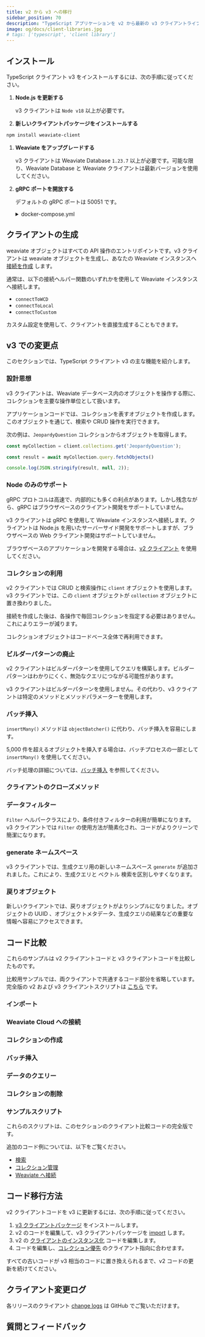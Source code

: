 ```yaml
---
title: v2 から v3 への移行
sidebar_position: 70
description: "TypeScript アプリケーションを v2 から最新の v3 クライアントライブラリーへ移行するためのアップグレードガイド。"
image: og/docs/client-libraries.jpg
# tags: ['typescript', 'client library']
---
```




<TSClientIntro />

## インストール

TypeScript クライアント v3 をインストールするには、次の手順に従ってください。

1. **Node.js を更新する**

   v3 クライアントは `Node v18` 以上が必要です。

1. **新しいクライアントパッケージをインストールする**

  ```bash
  npm install weaviate-client
  ```

1. **Weaviate をアップグレードする**

   v3 クライアントは Weaviate Database `1.23.7` 以上が必要です。可能な限り、Weaviate Database と Weaviate クライアントは最新バージョンを使用してください。

1. **gRPC ポートを開放する**

   デフォルトの gRPC ポートは 50051 です。

    <details>
      <summary>docker-compose.yml</summary>

    あなたの Docker コンテナ内の Weaviate gRPC ポートをローカルポートへマッピングするには、`docker-compose.yml` ファイルに次のコードを追加してください:

    ```yaml
        ports:
        - 8080:8080
        - 50051:50051
    ```
    </details>

## クライアントの生成

weaviate オブジェクトはすべての API 操作のエントリポイントです。v3 クライアントは weaviate オブジェクトを生成し、あなたの Weaviate インスタンスへ [接続を作成](/weaviate/connections) します。

通常は、以下の接続ヘルパー関数のいずれかを使用して Weaviate インスタンスへ接続します。

- `connectToWCD`
- `connectToLocal`
- `connectToCustom`

カスタム設定を使用して、クライアントを直接生成することもできます。

<Tabs groupId="connections">
<TabItem value="local" label="Local">
<FilteredTextBlock
  text={TSv3Additional}
  startMarker="// ConnectLocal"
  endMarker="// END ConnectLocal"
  language="js"
/>
</TabItem>
<TabItem value="wcd" label="Weaviate Cloud">
<FilteredTextBlock
  text={TSv3Additional}
  startMarker="// ConnectCloud"
  endMarker="// END ConnectCloud"
  language="js"
/>
</TabItem>
<TabItem value="custom" label="Custom">
<FilteredTextBlock
  text={TSv3Additional}
  startMarker="// ConnectCustom"
  endMarker="// END ConnectCustom"
  language="js"
/>
</TabItem>
</Tabs>

## v3 での変更点

このセクションでは、TypeScript クライアント v3 の主な機能を紹介します。

### 設計思想

v3 クライアントは、Weaviate データベース内のオブジェクトを操作する際に、コレクションを主要な操作単位として扱います。

アプリケーションコードでは、コレクションを表すオブジェクトを作成します。このオブジェクトを通じて、検索や CRUD 操作を実行できます。

次の例は、`JeopardyQuestion` コレクションからオブジェクトを取得します。

```js
const myCollection = client.collections.get('JeopardyQuestion');

const result = await myCollection.query.fetchObjects()

console.log(JSON.stringify(result, null, 2));
```

### Node のみのサポート

gRPC プロトコルは高速で、内部的にも多くの利点があります。しかし残念ながら、gRPC はブラウザベースのクライアント開発をサポートしていません。

v3 クライアントは gRPC を使用して Weaviate インスタンスへ接続します。クライアントは Node.js を用いたサーバーサイド開発をサポートしますが、ブラウザベースの Web クライアント開発はサポートしていません。

ブラウザベースのアプリケーションを開発する場合は、[v2 クライアント](/weaviate/client-libraries/typescript/typescript-v2) を使用してください。

### コレクションの利用

v2 クライアントでは CRUD と検索操作に `client` オブジェクトを使用します。v3 クライアントでは、この `client` オブジェクトが `collection` オブジェクトに置き換わりました。

接続を作成した後は、各操作で毎回コレクションを指定する必要はありません。これによりエラーが減ります。

<Tabs groupId="collections">
<TabItem value="three" label="Client v3">
<FilteredTextBlock
  text={TSv3Additional}
  startMarker="// CollectionEx"
  endMarker="// END CollectionEx"
  language="js"
/>
</TabItem>
<TabItem value="two" label="Client v2">
<FilteredTextBlock
  text={TSv2Additional}
  startMarker="// CollectionEx"
  endMarker="// END CollectionEx"
  language="js"
/>
</TabItem>
</Tabs>

コレクションオブジェクトはコードベース全体で再利用できます。

### ビルダーパターンの廃止

v2 クライアントはビルダーパターンを使用してクエリを構築します。ビルダーパターンはわかりにくく、無効なクエリにつながる可能性があります。  

v3 クライアントはビルダーパターンを使用しません。その代わり、v3 クライアントは特定のメソッドとメソッドパラメーターを使用します。

<Tabs groupId="builderEx">
<TabItem value="three" label="Client v3">
<FilteredTextBlock
  text={TSv3Additional}
  startMarker="// BuilderEx"
  endMarker="// END BuilderEx"
  language="js"
/>
</TabItem>
<TabItem value="two" label="Client v2">
<FilteredTextBlock
  text={TSv2Additional}
  startMarker="// BuilderEx"
  endMarker="// END BuilderEx"
  language="js"
/>
</TabItem>
</Tabs>

### バッチ挿入

`insertMany()` メソッドは `objectBatcher()` に代わり、バッチ挿入を容易にします。  

5,000 件を超えるオブジェクトを挿入する場合は、バッチプロセスの一部として `insertMany()` を使用してください。  

バッチ処理の詳細については、[バッチ挿入](../../manage-objects/import.mdx) を参照してください。

<Tabs groupId="batchEx">
<TabItem value="three" label="Client v3">
<FilteredTextBlock
  text={TSv3Additional}
  startMarker="// BatchEx"
  endMarker="// END BatchEx"
  language="js"
/>
</TabItem>
<TabItem value="two" label="Client v2">
<FilteredTextBlock
  text={TSv2Additional}
  startMarker="// BatchEx"
  endMarker="// END BatchEx"
  language="js"
/>
</TabItem>
</Tabs>

### クライアントのクローズメソッド


<TSClientClose />

### データフィルター

`Filter` ヘルパークラスにより、条件付きフィルターの利用が簡単になります。v3 クライアントでは `Filter` の使用方法が簡素化され、コードがよりクリーンで簡潔になります。

<Tabs groupId="filterDataEx">
<TabItem value="three" label="Client v3">
<FilteredTextBlock
  text={TSv3Additional}
  startMarker="// FilterDataEx"
  endMarker="// END FilterDataEx"
  language="js"
/>
</TabItem>
<TabItem value="two" label="Client v2">
<FilteredTextBlock
  text={TSv2Additional}
  startMarker="// FilterDataEx"
  endMarker="// END FilterDataEx"
  language="js"
/>
</TabItem>
</Tabs>

### generate ネームスペース

v3 クライアントでは、生成クエリ用の新しいネームスペース `generate` が追加されました。これにより、生成クエリと ベクトル 検索を区別しやすくなります。

<Tabs groupId="generateNameEx">
<TabItem value="three" label="Client v3">
<FilteredTextBlock
  text={TSv3Additional}
  startMarker="// GenerateNamespaceEx"
  endMarker="// END GenerateNamespaceEx"
  language="js"
/>
</TabItem>
<TabItem value="two" label="Client v2">
<FilteredTextBlock
  text={TSv2Additional}
  startMarker="// GenerateNamespaceEx"
  endMarker="// END GenerateNamespaceEx"
  language="js"
/>
</TabItem>
</Tabs>

### 戻りオブジェクト

新しいクライアントでは、戻りオブジェクトがよりシンプルになりました。オブジェクトの UUID 、オブジェクトメタデータ、生成クエリの結果などの重要な情報へ容易にアクセスできます。

<Tabs groupId="returnObjEx">
<TabItem value="three" label="Client v3">
<FilteredTextBlock
  text={TSv3Additional}
  startMarker="// ReturnObjectEx"
  endMarker="// END ReturnObjectEx"
  language="js"
/>
</TabItem>
<TabItem value="two" label="Client v2">
<FilteredTextBlock
  text={TSv2Additional}
  startMarker="// ReturnObjectEx"
  endMarker="// END ReturnObjectEx"
  language="js"
/>
</TabItem>
</Tabs>



## コード比較

これらのサンプルは v2 クライアントコードと v3 クライアントコードを比較したものです。

比較用サンプルでは、両クライアントで共通するコード部分を省略しています。完全版の v2 および v3 クライアントスクリプトは [こちら](#sample-scripts) です。

### インポート

<Tabs groupId="languages">
<TabItem value="jsv3" label="Client v3">
<FilteredTextBlock
  text={TSv3Code}
  startMarker="// Imports"
  endMarker="// END Imports"
  language="js"
/>
</TabItem>
<TabItem value="jsv2" label="Client v2">
<FilteredTextBlock
  text={TSv2Code}
  startMarker="// Imports"
  endMarker="// END Imports"
  language="js"
/>
</TabItem>
</Tabs>

### Weaviate Cloud への接続

<Tabs groupId="languages">
<TabItem value="jsv3" label="Client v3">
<FilteredTextBlock
  text={TSv3Code}
  startMarker="// CreateClient"
  endMarker="// END CreateClient"
  language="js"
/>
</TabItem>
<TabItem value="jsv2" label="Client v2">
<FilteredTextBlock
  text={TSv2Code}
  startMarker="// CreateClient"
  endMarker="// END CreateClient"
  language="js"
/>
</TabItem>
</Tabs>

### コレクションの作成

<Tabs groupId="languages">
<TabItem value="jsv3" label="Client v3">
<FilteredTextBlock
  text={TSv3Code}
  startMarker="// CreateCollection"
  endMarker="// END CreateCollection"
  language="js"
/>
</TabItem>
<TabItem value="jsv2" label="Client v2">
<FilteredTextBlock
  text={TSv2Code}
  startMarker="// CreateCollection"
  endMarker="// END CreateCollection"
  language="js"
/>
</TabItem>
</Tabs>

### バッチ挿入

<Tabs groupId="languages">
<TabItem value="jsv3" label="Client v3">
<FilteredTextBlock
  text={TSv3Code}
  startMarker="// BatchInsert"
  endMarker="// END BatchInsert"
  language="js"
/>
</TabItem>
<TabItem value="jsv2" label="Client v2">
<FilteredTextBlock
  text={TSv2Code}
  startMarker="// BatchInsert"
  endMarker="// END BatchInsert"
  language="js"
/>
</TabItem>
</Tabs>

### データのクエリー

<Tabs groupId="languages">
<TabItem value="jsv3" label="Client v3">
<FilteredTextBlock
  text={TSv3Code}
  startMarker="// RunAQuery"
  endMarker="// END RunAQuery"
  language="js"
/>
</TabItem>
<TabItem value="jsv2" label="Client v2">
<FilteredTextBlock
  text={TSv2Code}
  startMarker="// RunAQuery"
  endMarker="// END RunAQuery"
  language="js"
/>
</TabItem>
</Tabs>

### コレクションの削除


<Tabs groupId="languages">
<TabItem value="jsv3" label="Client v3">
<FilteredTextBlock
  text={TSv3Code}
  startMarker="// DeleteCollection"
  endMarker="// END DeleteCollection"
  language="js"
/>
</TabItem>
<TabItem value="jsv2" label="Client v2">
<FilteredTextBlock
  text={TSv2Code}
  startMarker="// DeleteCollection"
  endMarker="// END DeleteCollection"
  language="js"
/>
</TabItem>
</Tabs>



### サンプルスクリプト

これらのスクリプトは、このセクションのクライアント比較コードの完全版です。

<Tabs groupId="languages">
<TabItem value="jsv3" label="クライアント v3">
<FilteredTextBlock
  text={TSv3Code}
  startMarker="// CompleteScript"
  endMarker="// END CompleteScript"
  language="js"
/>
</TabItem>
<TabItem value="jsv2" label="クライアント v2">
<FilteredTextBlock
  text={TSv2Code}
  startMarker="// CompleteScript"
  endMarker="// END CompleteScript"
  language="js"
/>
</TabItem>
</Tabs>

追加のコード例については、以下をご覧ください。

- [検索](/weaviate/search)
- [コレクション管理](/weaviate/manage-collections)
- [Weaviate へ接続](/weaviate/connections)

## コード移行方法

v2 クライアントコードを v3 に更新するには、次の手順に従ってください。

1. [v3 クライアントパッケージ](https://www.npmjs.com/package/weaviate-client) をインストールします。  
1. v2 のコードを編集して、v3 クライアントパッケージを [import](/weaviate/client-libraries/typescript#import-the-client) します。  
1. v2 の [クライアントのインスタンス化](/weaviate/client-libraries/typescript) コードを編集します。  
1. コードを編集し、[コレクション優先](#design-philosophy) のクライアント指向に合わせます。  

すべての古いコードが v3 相当のコードに置き換えられるまで、v2 コードの更新を続けてください。

## クライアント変更ログ

各リリースのクライアント [change logs](https://github.com/weaviate/typescript-client/releases) は GitHub でご覧いただけます。

## 質問とフィードバック


<DocsFeedback/>

